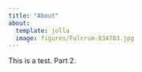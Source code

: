 ```yaml
---
title: "About"
about:
  template: jolla
  image: figures/Fulcrum-834703.jpg
---
```


This is a test. Part 2.
